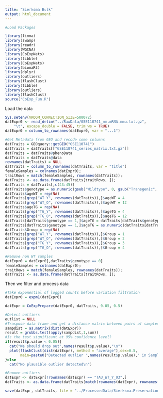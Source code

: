 ```yaml
---
title: "Sierksma Bulk"
output: html_document
---
```


```r
#Load Packages 

library(limma)
library(swamp)
library(readr)
library(WGCNA)
library(CoExpNets)
library(tibble)
library(CoExpNets)
library(biomaRt)
library(dplyr)
library(outliers)
library(flashClust)
library(tibble)
library(outliers)
library(flashClust)
source("CoExp_Fun.R")
```

Load the data

```r
Sys.setenv(VROOM_CONNECTION_SIZE=500072)
datExpr0 <- read_delim("../RawData/GSE110741_nm.mRNA.mmu.txt.gz", 
    "\t", escape_double = FALSE, trim_ws = TRUE)
datExpr0 = column_to_rownames(datExpr0, var = "...1")

#Get Metadata from GEO and recode some columns
datTraits = GEOquery::getGEO("GSE110741")
datTraits = datTraits[["GSE110741_series_matrix.txt.gz"]]
datTraits = datTraits@phenoData
datTraits = datTraits@data
rownames(datTraits) = NULL
datTraits = column_to_rownames(datTraits, var = "title")
femaleSamples = colnames(datExpr0);
traitRows = match(femaleSamples, rownames(datTraits));
datTraits <- as.data.frame(datTraits[traitRows, ]);
datTraits = datTraits[,c(43:45)]
datTraits$genotype = as.numeric(gsub("Wildtype", 0, gsub("Transgenic", 1, datTraits$`genotype:ch1`)))
datTraits$ageWT = rep(NA)
datTraits[grep("WT_Y", rownames(datTraits)),]$ageWT = 4
datTraits[grep("WT_O", rownames(datTraits)),]$ageWT = 12
datTraits$ageTG = rep(NA)
datTraits[grep("TG_Y", rownames(datTraits)),]$ageTG = 4
datTraits[grep("TG_O", rownames(datTraits)),]$ageTG = 12
datTraits[datTraits$genotype == 1,]$ageTG = datTraits[datTraits$genotype == 1,]$`age (month):ch1`
datTraits[datTraits$genotype == 1,]$ageTG = as.numeric(datTraits[datTraits$genotype == 1,]$`age (month):ch1`)
datTraits$Group = rep(NA)
datTraits[grep("WT_Y", rownames(datTraits)),]$Group = 1
datTraits[grep("WT_O", rownames(datTraits)),]$Group = 2
datTraits[grep("TG_Y", rownames(datTraits)),]$Group = 3
datTraits[grep("TG_O", rownames(datTraits)),]$Group = 4

#Remove non WT samples
datExpr0 = datExpr0[,datTraits$genotype == 0]
femaleSamples = colnames(datExpr0);
traitRows = match(femaleSamples, rownames(datTraits));
datTraits <- as.data.frame(datTraits[traitRows, ]);
```


Then we filter and process data

```r
#Take exponential of logged counts before variation filtration
datExpr0 = expm1(datExpr0)

datExpr = CoExpPrepare(datExpr0, datTraits, 0.05, 0.5)
```

```r
#Detect outliers
outlist = NULL
#Traspose data frame and get a distance matrix between pairs of samples
sampdist = as.matrix(dist(datExpr))
result = grubbs.test(apply(sampdist,1,sum))
#Is the test significant at 95% confidence level?
if(result$p.value < 0.05){
  cat("We should drop out",names(result$p.value),"\n")
  plot(flashClust(dist(datExpr), method = "average"),cex=0.5,
       main=paste0("Detected outlier ",names(result$p.value)," in Samples"))
}else
  cat("No plausible outlier detected\n")
```

```r
#Remove outliers
datExpr <- datExpr[!rownames(datExpr) == "TAU_WT_Y_03",]
datTraits <- as.data.frame(datTraits[match(rownames(datExpr), rownames(datTraits)), ])

save(datExpr, datTraits, file = "../ProcessedData/Sierksma.PreservationInput.rds")
```